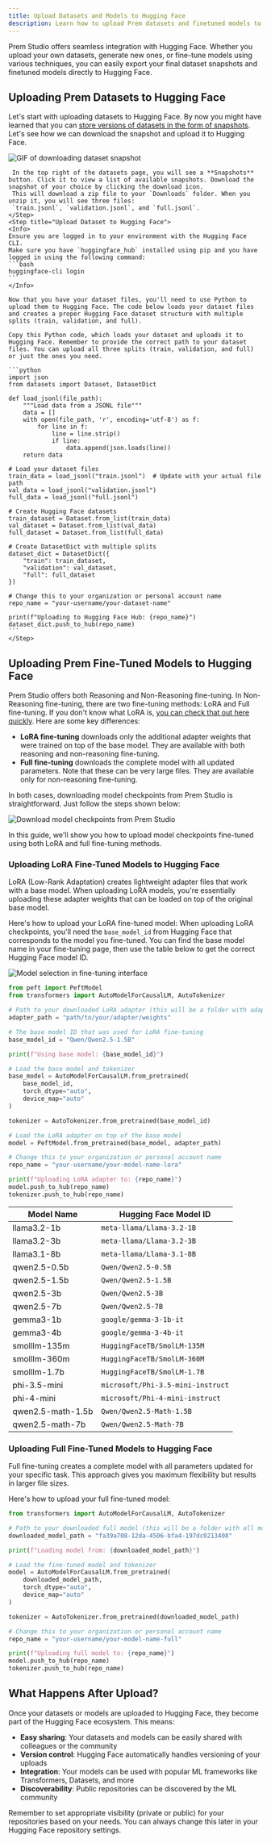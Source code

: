 ```yaml
---
title: Upload Datasets and Models to Hugging Face
description: Learn how to upload Prem datasets and finetuned models to Hugging Face
---
```


Prem Studio offers seamless integration with Hugging Face. Whether you upload your own datasets, generate new ones, or fine-tune models using various techniques, you can easily export your final dataset snapshots and finetuned models directly to Hugging Face.

## Uploading Prem Datasets to Hugging Face

Let's start with uploading datasets to Hugging Face. By now you might have learned that you can [store versions of datasets in the form of snapshots](/datasets/create-snapshot). Let's see how we can download the snapshot and upload it to Hugging Face.

<Steps>
    <Step title="Download Your Dataset Snapshot">
    <img src="https://static.premai.io/prem-saas-docs/guides/general/download-snapshots.gif" alt="GIF of downloading dataset snapshot" />

     In the top right of the datasets page, you will see a **Snapshots** button. Click it to view a list of available snapshots. Download the snapshot of your choice by clicking the download icon.
     This will download a zip file to your `Downloads` folder. When you unzip it, you will see three files:
     `train.jsonl`, `validation.jsonl`, and `full.jsonl`.
    </Step>
    <Step title="Upload Dataset to Hugging Face">
    <Info>
    Ensure you are logged in to your environment with the Hugging Face CLI.
    Make sure you have `huggingface_hub` installed using pip and you have logged in using the following command:
    ```bash
    huggingface-cli login
    ```
    </Info>

    Now that you have your dataset files, you'll need to use Python to upload them to Hugging Face. The code below loads your dataset files and creates a proper Hugging Face dataset structure with multiple splits (train, validation, and full).

    Copy this Python code, which loads your dataset and uploads it to Hugging Face. Remember to provide the correct path to your dataset files. You can upload all three splits (train, validation, and full) or just the ones you need.

    ```python
    import json
    from datasets import Dataset, DatasetDict

    def load_jsonl(file_path):
        """Load data from a JSONL file"""
        data = []
        with open(file_path, 'r', encoding='utf-8') as f:
            for line in f:
                line = line.strip()
                if line:
                    data.append(json.loads(line))
        return data

    # Load your dataset files
    train_data = load_jsonl("train.jsonl")  # Update with your actual file path
    val_data = load_jsonl("validation.jsonl")
    full_data = load_jsonl("full.jsonl")

    # Create Hugging Face datasets
    train_dataset = Dataset.from_list(train_data)
    val_dataset = Dataset.from_list(val_data)
    full_dataset = Dataset.from_list(full_data)

    # Create DatasetDict with multiple splits
    dataset_dict = DatasetDict({
        "train": train_dataset,
        "validation": val_dataset,
        "full": full_dataset
    })

    # Change this to your organization or personal account name
    repo_name = "your-username/your-dataset-name"

    print(f"Uploading to Hugging Face Hub: {repo_name}")
    dataset_dict.push_to_hub(repo_name)
    ```
    </Step>

</Steps>

## Uploading Prem Fine-Tuned Models to Hugging Face

Prem Studio offers both Reasoning and Non-Reasoning fine-tuning. In Non-Reasoning fine-tuning, there are two fine-tuning methods: LoRA and Full fine-tuning. If you don't know what LoRA is, [you can check that out here quickly](/guides/lora-finetuning). Here are some key differences:

- **LoRA fine-tuning** downloads only the additional adapter weights that were trained on top of the base model. They are available with both reasoning and non-reasoning fine-tuning.
- **Full fine-tuning** downloads the complete model with all updated parameters. Note that these can be very large files. They are available only for non-reasoning fine-tuning.

In both cases, downloading model checkpoints from Prem Studio is straightforward. Just follow the steps shown below:

<img
  src="https://static.premai.io/prem-saas-docs/guides/general/download-models.gif"
  alt="Download model checkpoints from Prem Studio"
/>

In this guide, we'll show you how to upload model checkpoints fine-tuned using both LoRA and full fine-tuning methods.

### Uploading LoRA Fine-Tuned Models to Hugging Face

LoRA (Low-Rank Adaptation) creates lightweight adapter files that work with a base model. When uploading LoRA models, you're essentially uploading these adapter weights that can be loaded on top of the original base model.

Here's how to upload your LoRA fine-tuned model:
<Warning>
When uploading LoRA checkpoints, you'll need the `base_model_id` from Hugging Face that corresponds to the model you fine-tuned. You can find the base model name in your fine-tuning page, then use the table below to get the correct Hugging Face model ID.

<img
  src="/images/guides/model_list.png"
  alt="Model selection in fine-tuning interface"
/>
</Warning>

```python
from peft import PeftModel
from transformers import AutoModelForCausalLM, AutoTokenizer

# Path to your downloaded LoRA adapter (this will be a folder with adapter files)
adapter_path = "path/to/your/adapter/weights"

# The base model ID that was used for LoRA fine-tuning
base_model_id = "Qwen/Qwen2.5-1.5B"

print(f"Using base model: {base_model_id}")

# Load the base model and tokenizer
base_model = AutoModelForCausalLM.from_pretrained(
    base_model_id,
    torch_dtype="auto",
    device_map="auto"
)

tokenizer = AutoTokenizer.from_pretrained(base_model_id)

# Load the LoRA adapter on top of the base model
model = PeftModel.from_pretrained(base_model, adapter_path)

# Change this to your organization or personal account name
repo_name = "your-username/your-model-name-lora"

print(f"Uploading LoRA adapter to: {repo_name}")
model.push_to_hub(repo_name)
tokenizer.push_to_hub(repo_name)
```

| **Model Name**    | **Hugging Face Model ID**                              |
| ----------------- | ------------------------------------------------------ |
| llama3.2-1b       | `meta-llama/Llama-3.2-1B`           |
| llama3.2-3b       | `meta-llama/Llama-3.2-3B`          |
| llama3.1-8b       | `meta-llama/Llama-3.1-8B`          |
| qwen2.5-0.5b      | `Qwen/Qwen2.5-0.5B`                |
| qwen2.5-1.5b      | `Qwen/Qwen2.5-1.5B`                |
| qwen2.5-3b        | `Qwen/Qwen2.5-3B`                  |
| qwen2.5-7b        | `Qwen/Qwen2.5-7B`                  |
| gemma3-1b         | `google/gemma-3-1b-it`             |
| gemma3-4b         | `google/gemma-3-4b-it`             |
| smolllm-135m      | `HuggingFaceTB/SmolLM-135M`        |
| smolllm-360m      | `HuggingFaceTB/SmolLM-360M`        |
| smolllm-1.7b      | `HuggingFaceTB/SmolLM-1.7B`        |
| phi-3.5-mini      | `microsoft/Phi-3.5-mini-instruct`  |
| phi-4-mini        | `microsoft/Phi-4-mini-instruct`    |
| qwen2.5-math-1.5b | `Qwen/Qwen2.5-Math-1.5B`           |
| qwen2.5-math-7b   | `Qwen/Qwen2.5-Math-7B`             |


### Uploading Full Fine-Tuned Models to Hugging Face

Full fine-tuning creates a complete model with all parameters updated for your specific task. This approach gives you maximum flexibility but results in larger file sizes.

Here's how to upload your full fine-tuned model:

```python
from transformers import AutoModelForCausalLM, AutoTokenizer

# Path to your downloaded full model (this will be a folder with all model files)
downloaded_model_path = "fa39a708-12da-4506-bfa4-197dc0213408"

print(f"Loading model from: {downloaded_model_path}")

# Load the fine-tuned model and tokenizer
model = AutoModelForCausalLM.from_pretrained(
    downloaded_model_path,
    torch_dtype="auto",
    device_map="auto"
)

tokenizer = AutoTokenizer.from_pretrained(downloaded_model_path)

# Change this to your organization or personal account name
repo_name = "your-username/your-model-name-full"

print(f"Uploading full model to: {repo_name}")
model.push_to_hub(repo_name)
tokenizer.push_to_hub(repo_name)
```

## What Happens After Upload?

Once your datasets or models are uploaded to Hugging Face, they become part of the Hugging Face ecosystem. This means:

- **Easy sharing**: Your datasets and models can be easily shared with colleagues or the community
- **Version control**: Hugging Face automatically handles versioning of your uploads
- **Integration**: Your models can be used with popular ML frameworks like Transformers, Datasets, and more
- **Discoverability**: Public repositories can be discovered by the ML community

<Note>
Remember to set appropriate visibility (private or public) for your repositories based on your needs. You can always change this later in your Hugging Face repository settings.
</Note>
